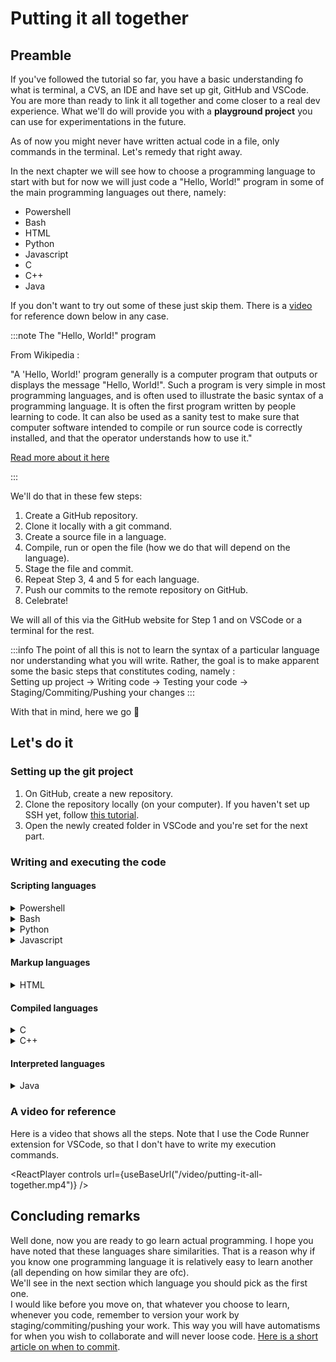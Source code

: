 # Putting it all together


## Preamble

If you've followed the tutorial so far, you have a basic understanding fo what is terminal, a CVS, an IDE and have set up git, GitHub and VSCode. You are more than ready to link it all together and come closer to a real dev experience.
What we'll do will provide you with a **playground project** you can use for experimentations in the future.

As of now you might never have written actual code in a file, only commands in the terminal. Let's remedy that right away.

In the next chapter we will see how to choose a programming language to start with but for now we will just code a "Hello, World!" program in some of the main programming languages out there, namely:

- Powershell
- Bash
- HTML
- Python
- Javascript
- C
- C++
- Java

If you don't want to try out some of these just skip them. There is a [video](putting-it-all-together#a-video-for-reference) for reference down below in any case.

:::note The "Hello, World!" program

From Wikipedia :

"A 'Hello, World!' program generally is a computer program that outputs or displays the message "Hello, World!".
Such a program is very simple in most programming languages, and is often used to illustrate the basic syntax of a programming language.
It is often the first program written by people learning to code.
It can also be used as a sanity test to make sure that computer software intended to compile or run source code is correctly installed, and that the operator understands how to use it."

<a href="https://en.wikipedia.org/wiki/%22Hello,_World!%22_program">
  Read more about it here
</a>

:::

We'll do that in these few steps:

1. Create a GitHub repository.
1. Clone it locally with a git command.
1. Create a source file in a language.
1. Compile, run or open the file (how we do that will depend on the language).
1. Stage the file and commit.
1. Repeat Step 3, 4 and 5 for each language.
1. Push our commits to the remote repository on GitHub.
1. Celebrate!

We will all of this via the GitHub website for Step 1 and on VSCode or a terminal for the rest.

:::info
The point of all this is not to learn the syntax of a particular language nor understanding what you will write.
Rather, the goal is to make apparent some the basic steps that constitutes coding, namely :  
Setting up project &rarr; Writing code &rarr; Testing your code &rarr; Staging/Commiting/Pushing your changes
:::

With that in mind, here we go 💃

## Let's do it

### Setting up the git project

1. On GitHub, create a new repository.
1. Clone the repository locally (on your computer). If you haven't set up SSH yet, follow <a href="https://www.freecodecamp.org/news/git-ssh-how-to/">this tutorial</a>.
1. Open the newly created folder in VSCode and you're set for the next part.

### Writing and executing the code

#### Scripting languages

<details>
<summary>Powershell</summary>
<div>
<Tabs>
<TabItem value="prereq" label="Prerequisites">
<details>
    <summary>Windows</summary>
    <ul>
      <li>None</li>
    </ul>
    </details>
    <details>
    <summary>MacOS/Linux</summary>
    <ul>
      <li>Install <a href="https://github.com/powershell/powershell">Powershell.</a></li>
    </ul>
    </details>
</TabItem>
<TabItem value="code" label="Code" default>

```powershell title="hello_world.ps1"
Write-Output "Hello, World!"
```

  </TabItem>
  <TabItem value="exec" label="Execution">
    <details>
    <summary>Windows</summary>
    <ul>
      <li>Open a Powershell terminal.</li>
      <li>Navigate to the folder containing your script.</li>
      <li>Execute <code>./my-file-name.ps1</code> to run it.</li>
    </ul>
    </details>
    <details>
    <summary>MacOS/Linux</summary>
    <ul>
      <li>Open a terminal.</li>
      <li>Execute <code>pwsh</code> to start Powershell.</li>
      <li>Navigate to the folder containing your script.</li>
      <li>Execute <code>./my-file-name.ps1</code> to run it.</li>
    </ul>
    </details>
  </TabItem>
</Tabs>
</div>
</details>

<details>
<summary>Bash</summary>
<div>
<Tabs>
  <TabItem value="prereq" label="Prerequisites">
<details>
    <summary>Windows</summary>
    <ul>
      <li>Install the Windows Subsystem for Linux. <a href="https://www.windowscentral.com/how-install-wsl2-windows-10">Here is a tutorial</a>.</li>
    </ul>
    </details>
    <details>
    <summary>MacOS/Linux</summary>
    <ul>
      <li>None</li>
    </ul>
    </details>
  </TabItem>
  <TabItem value="code" label="Code" default>

```bash title="hello-world.sh"
echo 'Hello, World!'
```

  </TabItem>
  <TabItem value="exec" label="Execution">
    <details>
    <summary>Windows</summary>
    <ul>
      <li>Open a new Linux terminal.</li>
      <li>Navigate to the folder containing your script.</li>
      <li>Execute <code>./my-file-name.sh</code> to run it.</li>
    </ul>
    </details>
    <details>
    <summary>MacOS/Linux</summary>
    <ul>
      <li>Open a terminal.</li>
      <li>Navigate to the folder containing your script.</li>
      <li>Execute <code>./my-file-name.sh</code> to run it.</li>
    </ul>
    </details>
  </TabItem>
</Tabs>
</div>
</details>

<details>
<summary>Python</summary>
<div>
<Tabs>
  <TabItem value="prereq" label="Prerequisites" default>
    <ul>
      <li>Install Python from the <a href="https://www.python.org/downloads/release/python-397/">official website</a>.</li>
    </ul>

  </TabItem>
  <TabItem value="code" label="Code" default>

```python title="hello_world.py"
print("Hello, world!")
```

  </TabItem>
  <TabItem value="exec" label="Execution">
    <ul>
      <li>Open a terminal.</li>
      <li>Navigate to the folder containing your script.</li>
      <li>Execute <code>python ./my-file-name.py</code> to run it.</li>
    </ul>
  </TabItem>
</Tabs>
</div>
</details>

<details>
<summary>Javascript</summary>
<div>
<Tabs>
  <TabItem value="prereq" label="Prerequisites" default>
    <ul>
      <li>Install NodeJS. Here is the <a href="https://nodejs.org/">official website</a>.</li>
    </ul>
  </TabItem>
  <TabItem value="code" label="Code" default>

```javascript title="hello-world.js"
console.log("Hello, World!");
```

  </TabItem>
  <TabItem value="exec" label="Execution">
    <ul>
      <li>Open a terminal.</li>
      <li>Navigate to the folder containing your script.</li>
      <li>Execute <code>node ./my-file-name.js</code> to run it.</li>
    </ul>
  </TabItem>
</Tabs>
</div>
</details>

#### Markup languages

<details>
<summary>HTML</summary>
<div>
<Tabs>
  <TabItem value="prereq" label="Prerequisites">
<ul><li>None.</li></ul>
  </TabItem>
  <TabItem value="code" label="Code" default>

```html title="hello-world.html"
<p>Hello, World!</p>
```

  </TabItem>
  <TabItem value="exec" label="Execution">
    <ul><li>Open the file with your favorite browser.</li></ul>
  </TabItem>
</Tabs>
</div>
</details>

#### Compiled languages

<details>
<summary>C</summary>
<div>
<Tabs>
  <TabItem value="prereq" label="Prerequisites" default>
    <details>
    <summary>Windows</summary>
    <ul>
      <li>Install a C/C++ compiler. <a href="https://www.windowscentral.com/how-install-wsl2-windows-10">Here is a tutorial</a>.</li>
    </ul>
    </details>
    <details>
    <summary>MacOS</summary>
    <ul>
      <li>Check if you have the clang C/C++ compiler by executing the command <code>clang --version</code>; if you see a version, you have it.</li>
      <li>If you don't :</li>
    </ul>
        <ol>
          <li>Download xcode from the app store</li>
          <li>Run the xcode installer.</li>
          <li>Open up xcode go to XCode >> Preferences >> Downloads >> Command Line Tools and click install.</li>
        </ol>
    </details>
    <details>
    <summary>Linux</summary>
    <ul>
      <li>Install a C/C++ compiler. <a href="https://www.ubuntupit.com/how-to-install-and-use-gcc-compiler-on-linux-system/">Here is a tutorial</a>.</li>
    </ul>
    </details>
  </TabItem>
  <TabItem value="code" label="Code" default>

```c title="hello-world.c"
#include <stdio.h>

int main(){
    printf("Hello, World!");
    return 0;
}
```

  </TabItem>
  <TabItem value="exec" label="Execution">
  <ul>
    <li>Open a new terminal.</li>
    <li>Navigate to the folder containing your source code file.</li>
    <li>Execute <code>gcc my-file-name.c -o my-executable-name </code> to compile the source code in an executable. <b>Note : </b>you should replace 'gcc' by the name of your compiler if you are using a different one (such as clang on MacOS).</li>
    <li>Run your progam by executing <code>./my-executable-name</code>.</li>
  </ul>
  </TabItem>
</Tabs>
</div>
</details>

<details>
<summary>C++</summary>
<div>
<Tabs>
  <TabItem value="prereq" label="Prerequisites">
    Same prerequisites as for C.
  </TabItem>
  <TabItem value="code" label="Code" default>

```cpp title="hello-world.cpp"
#include <iostream>

using namespace std;

int main(){
    cout << "Hello, World!" << endl;
}
```

</TabItem>
<TabItem value="exec" label="Execution">
<ul>
  <li>Open a new terminal.</li>
  <li>Navigate to the folder containing your source code file.</li>
  <li>Execute <code>g++ my-file-name.cpp -o my-executable-name </code> to compile the source code in an executable. <b>Note : </b>you should replace 'gcc' by the name of your compiler if you are using a different one (such as clang on MacOS).</li>
  <li>Run your progam by executing <code>./my-executable-name</code>.</li>
</ul>
</TabItem>
</Tabs>
</div>
</details>

#### Interpreted languages

<details>
<summary>Java</summary>
<div>
<Tabs>
<TabItem value="prereq" label="Prerequisites">
<ul>
  <li>Install the Java Development Kit from the <a href="https://www.oracle.com/java/technologies/downloads/#jdk17-linux">official website</a>.</li>
</ul>
</TabItem>
<TabItem value="code" label="Code" default>

```java title="HelloWorld.java"
class HelloWorld {
  public static void main(String args[]){
    System.out.println("Hello, World!");

  }
}
```

</TabItem>
<TabItem value="exec" label="Execution">
  <ul>
    <li>Open a new terminal.</li>
    <li>Navigate to the folder containing your source code file.</li>
    <li>Execute <code>javac my-file-name.java</code> to compile the source code to a Java class.</li>
    <li>Run your Java class by executing <code>java my-file-name</code>.</li>
  </ul>
</TabItem>
</Tabs>
</div>
</details>


### A video for reference

Here is a video that shows all the steps. Note that I use the Code Runner extension for VSCode, so that I don't have to write my execution commands.

<ReactPlayer controls url={useBaseUrl("/video/putting-it-all-together.mp4")} />

## Concluding remarks

Well done, now you are ready to go learn actual programming.
I hope you have noted that these languages share similarities.
That is a reason why if you know one programming language it is relatively easy to learn another (all depending on how similar they are ofc).  
We'll see in the next section which language you should pick as the first one.  
I would like before you move on, that whatever you choose to learn, whenever you code, remember to version your work by staging/commiting/pushing your work.
This way you will have automatisms for when you wish to collaborate and will never loose code. <a href="https://jasonmccreary.me/articles/when-to-make-git-commit/">Here is a short article on when to commit</a>.
